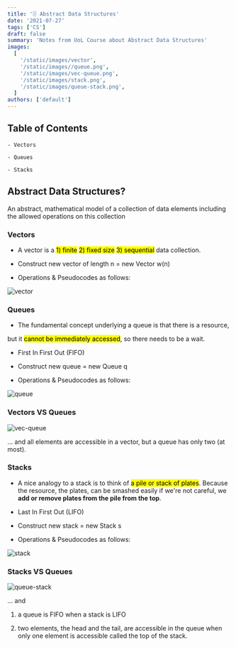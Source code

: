 ```yaml
---
title: '🗄️ Abstract Data Structures'
date: '2021-07-27'
tags: ['CS']
draft: false
summary: 'Notes from UoL Course about Abstract Data Structures'
images:
  [
    '/static/images/vector',
    '/static/images//queue.png',
    '/static/images/vec-queue.png',
    '/static/images/stack.png',
    '/static/images/queue-stack.png',
  ]
authors: ['default']
---
```


## Table of Contents

```
- Vectors

- Queues

- Stacks
```

## Abstract Data Structures?

An abstract, mathematical model of a collection of data elements including the allowed operations on this collection

### Vectors

- A vector is a <mark>1) finite</mark> <mark>2) fixed size</mark> <mark>3) sequential</mark> data collection.

- Construct new vector of length n = new Vector w(n)

- Operations & Pseudocodes as follows:

![vector](/static/images/vector.png)

### Queues

- The fundamental concept underlying a queue is that there is a resource,

but it <mark>cannot be immediately accessed</mark>, so there needs to be a wait.

- First In First Out (FIFO)

- Construct new queue = new Queue q

- Operations & Pseudocodes as follows:

![queue](/static/images/queue.png)

### Vectors VS Queues

![vec-queue](/static/images/vec-queue.png)

... and all elements are accessible in a vector, but a queue has only two (at most).

### Stacks

- A nice analogy to a stack is to think of <mark>a pile or stack of plates</mark>. Because the resource, the plates, can be smashed easily if we\'re not careful, we **add or remove plates from the pile from the top**.

- Last In First Out (LIFO)

- Construct new stack = new Stack s

- Operations & Pseudocodes as follows:

![stack](/static/images/stack.png)

### Stacks VS Queues

![queue-stack](/static/images/queue-stack.png)

... and

1. a queue is FIFO when a stack is LIFO

2. two elements, the head and the tail, are accessible in the queue when only one element is accessible called the top of the stack.
